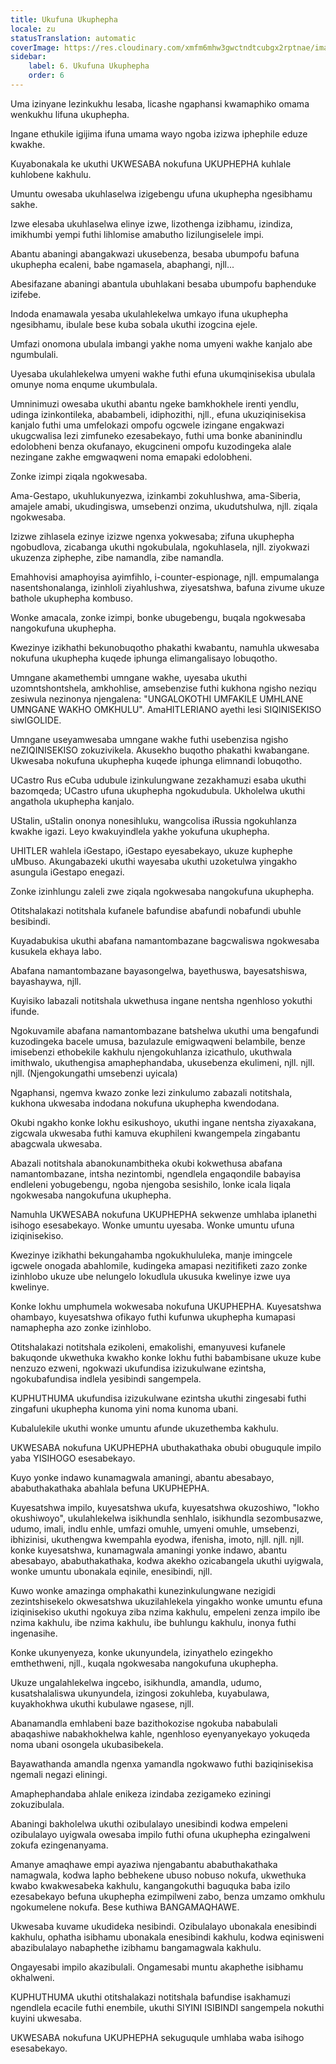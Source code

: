 ```yaml
---
title: Ukufuna Ukuphepha
locale: zu
statusTranslation: automatic
coverImage: https://res.cloudinary.com/xmfm6mhw3gwctndtcubgx2rptnae/image/upload/v1740337243/small_cover_educacion_fundamental_a051170f1c.webp
sidebar:
    label: 6. Ukufuna Ukuphepha
    order: 6
---
```

Uma izinyane lezinkukhu lesaba, licashe ngaphansi kwamaphiko omama wenkukhu lifuna ukuphepha.

Ingane ethukile igijima ifuna umama wayo ngoba izizwa iphephile eduze kwakhe.

Kuyabonakala ke ukuthi UKWESABA nokufuna UKUPHEPHA kuhlale kuhlobene kakhulu.

Umuntu owesaba ukuhlaselwa izigebengu ufuna ukuphepha ngesibhamu sakhe.

Izwe elesaba ukuhlaselwa elinye izwe, lizothenga izibhamu, izindiza, imikhumbi yempi futhi lihlomise amabutho lizilungiselele impi.

Abantu abaningi abangakwazi ukusebenza, besaba ubumpofu bafuna ukuphepha ecaleni, babe ngamasela, abaphangi, njll...

Abesifazane abaningi abantula ubuhlakani besaba ubumpofu baphenduke izifebe.

Indoda enamawala yesaba ukulahlekelwa umkayo ifuna ukuphepha ngesibhamu, ibulale bese kuba sobala ukuthi izogcina ejele.

Umfazi onomona ubulala imbangi yakhe noma umyeni wakhe kanjalo abe ngumbulali.

Uyesaba ukulahlekelwa umyeni wakhe futhi efuna ukumqinisekisa ubulala omunye noma enqume ukumbulala.

Umninimuzi owesaba ukuthi abantu ngeke bamkhokhele irenti yendlu, udinga izinkontileka, ababambeli, idiphozithi, njll., efuna ukuziqinisekisa kanjalo futhi uma umfelokazi ompofu ogcwele izingane engakwazi ukugcwalisa lezi zimfuneko ezesabekayo, futhi uma bonke abaninindlu edolobheni benza okufanayo, ekugcineni ompofu kuzodingeka alale nezingane zakhe emgwaqweni noma emapaki edolobheni.

Zonke izimpi ziqala ngokwesaba.

Ama-Gestapo, ukuhlukunyezwa, izinkambi zokuhlushwa, ama-Siberia, amajele amabi, ukudingiswa, umsebenzi onzima, ukudutshulwa, njll. ziqala ngokwesaba.

Izizwe zihlasela ezinye izizwe ngenxa yokwesaba; zifuna ukuphepha ngobudlova, zicabanga ukuthi ngokubulala, ngokuhlasela, njll. ziyokwazi ukuzenza ziphephe, zibe namandla, zibe namandla.

Emahhovisi amaphoyisa ayimfihlo, i-counter-espionage, njll. empumalanga nasentshonalanga, izinhloli ziyahlushwa, ziyesatshwa, bafuna zivume ukuze bathole ukuphepha kombuso.

Wonke amacala, zonke izimpi, bonke ubugebengu, buqala ngokwesaba nangokufuna ukuphepha.

Kwezinye izikhathi bekunobuqotho phakathi kwabantu, namuhla ukwesaba nokufuna ukuphepha kuqede iphunga elimangalisayo lobuqotho.

Umngane akamethembi umngane wakhe, uyesaba ukuthi uzomntshontshela, amkhohlise, amsebenzise futhi kukhona ngisho neziqu zesiwula nezinonya njengalena: "UNGALOKOTHI UMFAKILE UMHLANE UMNGANE WAKHO OMKHULU". AmaHITLERIANO ayethi lesi SIQINISEKISO siwIGOLIDE.

Umngane useyamwesaba umngane wakhe futhi usebenzisa ngisho neZIQINISEKISO zokuzivikela. Akusekho buqotho phakathi kwabangane. Ukwesaba nokufuna ukuphepha kuqede iphunga elimnandi lobuqotho.

UCastro Rus eCuba udubule izinkulungwane zezakhamuzi esaba ukuthi bazomqeda; UCastro ufuna ukuphepha ngokudubula. Ukholelwa ukuthi angathola ukuphepha kanjalo.

UStalin, uStalin ononya nonesihluku, wangcolisa iRussia ngokuhlanza kwakhe igazi. Leyo kwakuyindlela yakhe yokufuna ukuphepha.

UHITLER wahlela iGestapo, iGestapo eyesabekayo, ukuze kuphephe uMbuso. Akungabazeki ukuthi wayesaba ukuthi uzoketulwa yingakho asungula iGestapo enegazi.

Zonke izinhlungu zaleli zwe ziqala ngokwesaba nangokufuna ukuphepha.

Otitshalakazi notitshala kufanele bafundise abafundi nobafundi ubuhle besibindi.

Kuyadabukisa ukuthi abafana namantombazane bagcwaliswa ngokwesaba kusukela ekhaya labo.

Abafana namantombazane bayasongelwa, bayethuswa, bayesatshiswa, bayashaywa, njll.

Kuyisiko labazali notitshala ukwethusa ingane nentsha ngenhloso yokuthi ifunde.

Ngokuvamile abafana namantombazane batshelwa ukuthi uma bengafundi kuzodingeka bacele umusa, bazulazule emigwaqweni belambile, benze imisebenzi ethobekile kakhulu njengokuhlanza izicathulo, ukuthwala imithwalo, ukuthengisa amaphephandaba, ukusebenza ekulimeni, njll. njll. njll. (Njengokungathi umsebenzi uyicala)

Ngaphansi, ngemva kwazo zonke lezi zinkulumo zabazali notitshala, kukhona ukwesaba indodana nokufuna ukuphepha kwendodana.

Okubi ngakho konke lokhu esikushoyo, ukuthi ingane nentsha ziyaxakana, zigcwala ukwesaba futhi kamuva ekuphileni kwangempela zingabantu abagcwala ukwesaba.

Abazali notitshala abanokunambitheka okubi kokwethusa abafana namantombazane, intsha nezintombi, ngendlela engaqondile babayisa endleleni yobugebengu, ngoba njengoba sesishilo, lonke icala liqala ngokwesaba nangokufuna ukuphepha.

Namuhla UKWESABA nokufuna UKUPHEPHA sekwenze umhlaba iplanethi isihogo esesabekayo. Wonke umuntu uyesaba. Wonke umuntu ufuna iziqinisekiso.

Kwezinye izikhathi bekungahamba ngokukhululeka, manje imingcele igcwele onogada abahlomile, kudingeka amapasi nezitifiketi zazo zonke izinhlobo ukuze ube nelungelo lokudlula ukusuka kwelinye izwe uya kwelinye.

Konke lokhu umphumela wokwesaba nokufuna UKUPHEPHA. Kuyesatshwa ohambayo, kuyesatshwa ofikayo futhi kufunwa ukuphepha kumapasi namaphepha azo zonke izinhlobo.

Otitshalakazi notitshala ezikoleni, emakolishi, emanyuvesi kufanele bakuqonde ukwethuka kwakho konke lokhu futhi babambisane ukuze kube nenzuzo ezweni, ngokwazi ukufundisa izizukulwane ezintsha, ngokubafundisa indlela yesibindi sangempela.

KUPHUTHUMA ukufundisa izizukulwane ezintsha ukuthi zingesabi futhi zingafuni ukuphepha kunoma yini noma kunoma ubani.

Kubalulekile ukuthi wonke umuntu afunde ukuzethemba kakhulu.

UKWESABA nokufuna UKUPHEPHA ubuthakathaka obubi obuguqule impilo yaba YISIHOGO esesabekayo.

Kuyo yonke indawo kunamagwala amaningi, abantu abesabayo, ababuthakathaka abahlala befuna UKUPHEPHA.

Kuyesatshwa impilo, kuyesatshwa ukufa, kuyesatshwa okuzoshiwo, "lokho okushiwoyo", ukulahlekelwa isikhundla senhlalo, isikhundla sezombusazwe, udumo, imali, indlu enhle, umfazi omuhle, umyeni omuhle, umsebenzi, ibhizinisi, ukuthengwa kwempahla eyodwa, ifenisha, imoto, njll. njll. njll. konke kuyesatshwa, kunamagwala amaningi yonke indawo, abantu abesabayo, ababuthakathaka, kodwa akekho ozicabangela ukuthi uyigwala, wonke umuntu ubonakala eqinile, enesibindi, njll.

Kuwo wonke amazinga omphakathi kunezinkulungwane nezigidi zezintshisekelo okwesatshwa ukuzilahlekela yingakho wonke umuntu efuna iziqinisekiso ukuthi ngokuya ziba nzima kakhulu, empeleni zenza impilo ibe nzima kakhulu, ibe nzima kakhulu, ibe buhlungu kakhulu, inonya futhi ingenasihe.

Konke ukunyenyeza, konke ukunyundela, izinyathelo ezingekho emthethweni, njll., kuqala ngokwesaba nangokufuna ukuphepha.

Ukuze ungalahlekelwa ingcebo, isikhundla, amandla, udumo, kusatshalaliswa ukunyundela, izingosi zokuhleba, kuyabulawa, kuyakhokhwa ukuthi kubulawe ngasese, njll.

Abanamandla emhlabeni baze bazithokozise ngokuba nababulali abaqashiwe nabakhokhelwa kahle, ngenhloso eyenyanyekayo yokuqeda noma ubani osongela ukubasibekela.

Bayawathanda amandla ngenxa yamandla ngokwawo futhi baziqinisekisa ngemali negazi eliningi.

Amaphephandaba ahlale enikeza izindaba zezigameko eziningi zokuzibulala.

Abaningi bakholelwa ukuthi ozibulalayo unesibindi kodwa empeleni ozibulalayo uyigwala owesaba impilo futhi ofuna ukuphepha ezingalweni zokufa ezingenanyama.

Amanye amaqhawe empi ayaziwa njengabantu ababuthakathaka namagwala, kodwa lapho bebhekene ubuso nobuso nokufa, ukwethuka kwabo kwakwesabeka kakhulu, kangangokuthi baguquka baba izilo ezesabekayo befuna ukuphepha ezimpilweni zabo, benza umzamo omkhulu ngokumelene nokufa. Bese kuthiwa BANGAMAQHAWE.

Ukwesaba kuvame ukudideka nesibindi. Ozibulalayo ubonakala enesibindi kakhulu, ophatha isibhamu ubonakala enesibindi kakhulu, kodwa eqinisweni abazibulalayo nabaphethe izibhamu bangamagwala kakhulu.

Ongayesabi impilo akazibulali. Ongamesabi muntu akaphethe isibhamu okhalweni.

KUPHUTHUMA ukuthi otitshalakazi notitshala bafundise isakhamuzi ngendlela ecacile futhi enembile, ukuthi SIYINI ISIBINDI sangempela nokuthi kuyini ukwesaba.

UKWESABA nokufuna UKUPHEPHA sekuguqule umhlaba waba isihogo esesabekayo.

